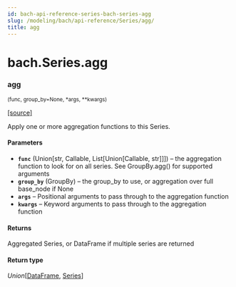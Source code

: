 ```yaml
---
id: bach-api-reference-series-bach-series-agg
slug: /modeling/bach/api-reference/Series/agg/
title: agg
---
```


# bach.Series.agg

<div className="method">

### <span className="name">agg</span>

<small className="parameter-list">(<span className="parameter" id="func">func</span>, <span className="parameter" id="group_by">group_by=None</span>, <span className="parameter" id="*">\*args</span>, <span className="parameter" id="**">\*\*kwargs</span>)</small>


&#8203;<span className="view-source">[[source]](https://github.com/objectiv/objectiv-analytics/blob/mainon3.8/site-packages/bach/series/series.py)</span>

<div className="content">

Apply one or more aggregation functions to this Series.


#### Parameters

* **`func`** (Union[str, Callable, List[Union[Callable, str]]]) – the aggregation function to look for on all series.
See GroupBy.agg() for supported arguments
* **`group_by`** (GroupBy) – the group_by to use, or aggregation over full base_node if None
* **`args`** – Positional arguments to pass through to the aggregation function
* **`kwargs`** – Keyword arguments to pass through to the aggregation function



#### Returns

Aggregated Series, or DataFrame if multiple series are returned



#### Return type

*Union*[[DataFrame](/modeling/bach/api-reference/DataFrame/bach.DataFrame.mdx), [Series](/modeling/bach/api-reference/Series/bach.Series.mdx)]



</div>


</div>
